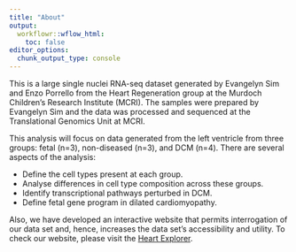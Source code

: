 ```yaml
---
title: "About"
output:
  workflowr::wflow_html:
    toc: false
editor_options:
  chunk_output_type: console
---
```


This is a large single nuclei RNA-seq dataset generated by Evangelyn Sim and Enzo Porrello from the Heart Regeneration group at the Murdoch Children’s Research Institute (MCRI). The samples were prepared by Evangelyn Sim and the data was processed and sequenced at the Translational Genomics Unit at MCRI.

This analysis will focus on data generated from the left ventricle from three groups: fetal (n=3), non-diseased (n=3), and DCM (n=4). There are several aspects of the analysis:

* Define the cell types present at each group.
* Analyse differences in cell type composition across these groups.
* Identify transcriptional pathways perturbed in DCM.
* Define fetal gene program in dilated cardiomyopathy.

Also, we have developed an interactive website that permits interrogation of our data set and, hence, increases the data set’s accessibility and utility. To check our website, please visit the [Heart Explorer](https://nedamcri.shinyapps.io/heartexplorerapp/).

